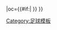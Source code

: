 {{fb team |t=-{zh-hans:斯图加特;zh-hk:史特加;}- |tan=斯图加特足球俱乐部 |tc=GER |abb={{#if:{{{abb|}}}|STU{{0}}}} |oc={{#if:{{{oc|}}}|{{{oc}}} }} }}<!--
--><noinclude>[[Category:足球模板]]</noinclude>